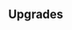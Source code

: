 {{Building
| name = Dragons' Bakery
| image = N/A
| category = [[Kingdom Infrastructure]]
| cycle = 59s
| capacity = N/A
| produce_per_cycle = 1 Ash Dragon
| consume_per_cycle = 1 Flour Dragon
| build_cost = 10 {{RessourceIcon|type=wheat}}, 50 {{RessourceIcon|type=oil}}
| description = Bakes Flour Dragons into Ash Dragons.
}}

== Upgrades ==
{{Upgrade
| name = Production Speed
| description = Boosts production by 30%.
}}
{{Upgrade
| name = Magic Scales
| description = Receive 100 {{RessourceIcon|type=crystal}} after baking a Dragon.
}}